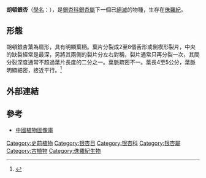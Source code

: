 {{Speciesbox
|status=
| fossil_range = {{fossilrange|侏罗纪}}
| image = Ginkgoites huttoni.jpg
|image_width = 240px
| image_caption = 
|taxon=Ginkgo huttoni
|authority=
|extinct=yes
}}

'''胡頓銀杏'''（[[學名|學名]]：''{{lang|la|Ginkgo huttoni}}''），是[[銀杏科|銀杏科]][[銀杏屬|銀杏屬]]下一個已[[絕滅|絕滅]]的物種，生存在[[侏羅紀|侏羅紀]]。

==形態==
胡頓銀杏葉為扇形，具有明顯葉柄。葉片分裂成2至8個舌形或倒楔形裂片，中央的缺裂經常是最深，另將其兩側的裂片分左右對稱，裂片通常只再分裂一次，其間分裂深度通常不超過葉片長度的二分之一。葉脈疏密不一。葉長4至5公分，葉脈明顯細密，接近平行。<ref>{{Cite web |url=http://catalog.digitalarchives.tw/item/00/2f/fe/cd.html |title=胡頓銀杏 - 自然與人文數位博物館 |access-date=2013-12-18 |archive-date=2016-03-04 |archive-url=https://web.archive.org/web/20160304121409/http://catalog.digitalarchives.tw/item/00/2f/fe/cd.html |dead-url=no }}</ref>

==外部連結==
<references/>

==參考==
*[http://www.plantphoto.cn/tu.aspx?id=281258 中國植物圖像庫] {{Wayback|url=http://www.plantphoto.cn/tu.aspx?id=281258 |date=20150924074053 }}

[[Category:史前植物|Category:史前植物]]
[[Category:银杏目|Category:银杏目]]
[[Category:银杏科|Category:银杏科]]
[[Category:银杏屬|Category:银杏屬]]
[[Category:古植物|Category:古植物]]
[[Category:侏羅紀生物|Category:侏羅紀生物]]